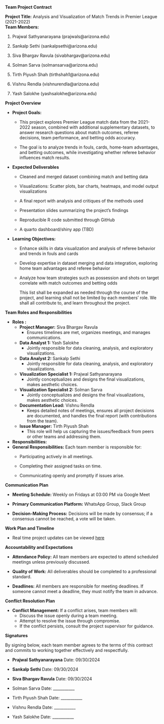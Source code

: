 **Team Project Contract**\

**Project Title:** Analysis and Visualization of Match Trends in Premier League (2021-2022)\
**Team Members:**

1.  Prajwal Sathyanarayana (prajwals\@arizona.edu)

2.  Sankalp Sethi (sankalpsethi\@arizona.edu)

3.  Siva Bhargav Ravula (sivabhargav\@arizona.edu)

4.  Solman Sarva (solmansarva\@arizona.edu)

5.  Tirth Piyush Shah (tirthshah1\@arizona.edu)

6.  Vishnu Rendla (vishnurendla\@arizona.edu)

7.  Yash Salokhe (yashsalokhe\@arizona.edu)

**Project Overview**

-   **Project Goals:**

    -   This project explores Premier League match data from the 2021-2022 season, combined with additional supplementary datasets, to answer research questions about match outcomes, referee decisions, team performance, and betting odds accuracy.

    -   The goal is to analyze trends in fouls, cards, home-team advantages, and betting outcomes, while investigating whether referee behavior influences match results.

-   **Expected Deliverables**

    -   Cleaned and merged dataset combining match and betting data

    -   Visualizations: Scatter plots, bar charts, heatmaps, and model output visualizations

    -   A final report with analysis and critiques of the methods used

    -   Presentation slides summarizing the project’s findings

    -   Reproducible R code submitted through GitHub

    -   A quarto dashboard/shiny app (TBD)

-   **Learning Objectives:**

    -   Enhance skills in data visualization and analysis of referee behavior and trends in fouls and cards

    -   Develop expertise in dataset merging and data integration, exploring home team advantages and referee behavior

    -   Analyze how team strategies such as possession and shots on target correlate with match outcomes and betting odds

        This list shall be expanded as needed through the course of the project, and learning shall not be limited by each members' role. We shall all contribute to, and learn throughout the project.

**Team Roles and Responsibilities**

-   **Roles :**
    -   **Project Manager:** Siva Bhargav Ravula
        -   Ensures timelines are met, organizes meetings, and manages communications.
    -   **Data Analyst 1:** Yash Salokhe
        -   Jointly responsible for data cleaning, analysis, and exploratory visualizations.
    -   **Data Analyst 2:** Sankalp Sethi
        -   Jointly responsible for data cleaning, analysis, and exploratory visualizations.
    -   **Visualization Specialist 1:** Prajwal Sathyanarayana
        -   Jointly conceptualizes and designs the final visualizations, makes aesthetic choices.
    -   **Visualization Specialist 2:** Solman Sarva
        -   Jointly conceptualizes and designs the final visualizations, makes aesthetic choices.
    -   **Documentation Lead:** Vishnu Rendla
        -   Keeps detailed notes of meetings, ensures all project decisions are documented, and handles the final report (with contributions from the team).
    -   **Issue Manager:** Tirth Piyush Shah
        -   This role will help us capturing the issues/feedback from peers or other teams and addressing them.
-   **Responsibilities:**
-   **General Responsibilities:** Each team member is responsible for:
    -   Participating actively in all meetings.

    -   Completing their assigned tasks on time.

    -   Communicating openly and promptly if issues arise.

**Communication Plan**

-   **Meeting Schedule:** Weekly on Fridays at 03:00 PM via Google Meet

-   **Primary Communication Platform:** WhatsApp Group, Slack Group

-   **Decision-Making Process:** Decisions will be made by consensus; if a consensus cannot be reached, a vote will be taken.

**Work Plan and Timeline**

-   Real time project updates can be viewed [here](https://docs.google.com/spreadsheets/d/1a_E8TZVmqjrWEYpPCJDA2rBPvrxk70A2HlkklfOmul0/edit?gid=0#gid=0)

**Accountability and Expectations**

-   **Attendance Policy:** All team members are expected to attend scheduled meetings unless previously discussed.

-   **Quality of Work:** All deliverables should be completed to a professional standard.

-   **Deadlines:** All members are responsible for meeting deadlines. If someone cannot meet a deadline, they must notify the team in advance.

**Conflict Resolution Plan**

-   **Conflict Management:** If a conflict arises, team members will:
    -   Discuss the issue openly during a team meeting.
    -   Attempt to resolve the issue through compromise.
    -   If the conflict persists, consult the project supervisor for guidance.

**Signatures**

By signing below, each team member agrees to the terms of this contract and commits to working together effectively and respectfully.

-   **Prajwal Sathyanarayana** Date: 09/30/2024

-   **Sankalp Sethi** Date: 09/30/2024

-   **Siva Bhargav Ravula** Date: 09/30/2024

-   Solman Sarva Date: \_\_\_\_\_\_\_\_\_\_\_

-   Tirth Piyush Shah Date: \_\_\_\_\_\_\_\_\_\_\_

-   Vishnu Rendla Date: \_\_\_\_\_\_\_\_\_\_\_

-   Yash Salokhe Date: \_\_\_\_\_\_\_\_\_\_\_
